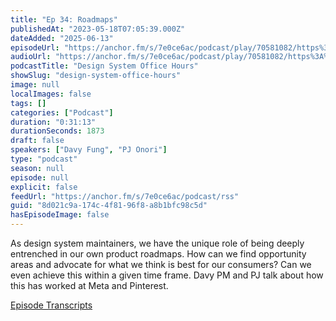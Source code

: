 ```yaml
---
title: "Ep 34: Roadmaps"
publishedAt: "2023-05-18T07:05:39.000Z"
dateAdded: "2025-06-13"
episodeUrl: "https://anchor.fm/s/7e0ce6ac/podcast/play/70581082/https%3A%2F%2Fd3ctxlq1ktw2nl.cloudfront.net%2Fstaging%2F2023-4-17%2F11527d4c-41cb-a019-fde8-ffa19b6d26e2.mp3"
audioUrl: "https://anchor.fm/s/7e0ce6ac/podcast/play/70581082/https%3A%2F%2Fd3ctxlq1ktw2nl.cloudfront.net%2Fstaging%2F2023-4-17%2F11527d4c-41cb-a019-fde8-ffa19b6d26e2.mp3"
podcastTitle: "Design System Office Hours"
showSlug: "design-system-office-hours"
image: null
localImages: false
tags: []
categories: ["Podcast"]
duration: "0:31:13"
durationSeconds: 1873
draft: false
speakers: ["Davy Fung", "PJ Onori"]
type: "podcast"
season: null
episode: null
explicit: false
feedUrl: "https://anchor.fm/s/7e0ce6ac/podcast/rss"
guid: "8d021c9a-174c-4f81-96f8-a8b1bfc98c5d"
hasEpisodeImage: false
---
```

As design system maintainers, we have the unique role of being deeply entrenched in our own product roadmaps. How can we find opportunity areas and advocate for what we think is best for our consumers? Can we even achieve this within a given time frame. Davy PM and PJ talk about how this has worked at Meta and Pinterest.

[⁠Episode Transcripts⁠](https://docs.google.com/document/d/1eBPOj7pQJBKCsc4uWlMM1XwwfTOLiK7Av_qEbwu2F_M/edit?usp=sharing)
